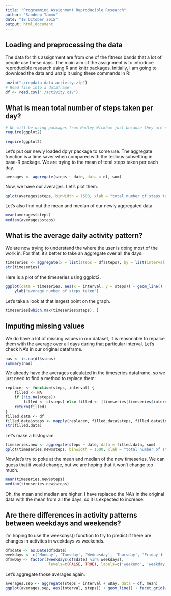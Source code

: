 ```yaml
---
title: "Programming Assignment Reproducible Research"
author: "Sandeep Tammu"
date: "18 October 2015"
output: html_document
---
```


## Loading and preprocessing the data

The data for this assignment are from one of the fitness bands that a lot of people use these days. The main aim of the assignment is to introduce reproducible research using R and knitr packages. Initially, I am going to download the data and unzip it using these commands in R:


```r
unzip("./repdata-data-activity.zip")
# Read file into a dataframe
df <- read.csv("./activity.csv")
```

## What is mean total number of steps taken per day?

```r
# We will be using packages from Hadley Wickham just because they are super cool.
require(ggplot2)
```
```r
require(ggplot2)
```


Let's put our newly loaded dplyr package to some use. The aggregate function is a time saver when compared with the tedious subsetting in base-R package. We are trying to the mean of total steps taken per each day.

```r
averages <- aggregate(steps ~ date, data = df, sum)
```


Now, we have our averages. Let's plot them.
```r
qplot(averages$steps, binwidth = 1500, xlab = "total number of steps taken each day")
```

Let's also find out the mean and median of our newly aggregated data.
```r
mean(averages$steps)
median(averages$steps)
```

## What is the average daily activity pattern?

We are now trying to understand the where the user is doing most of the work in. For that, it's better to take an aggregate over all the days:

```r
timeseries <- aggregate(x = list(steps = df$steps), by = list(interval = df$interval), FUN = mean, na.rm = TRUE)
str(timeseries)


```
Here is a plot of the timeseries using ggplot2.
```r
ggplot(data = timeseries, aes(x = interval, y = steps)) + geom_line() + xlab("5-minute interval") + 
    ylab("average number of steps taken")

```

Let's take a look at that largest point on the graph.

```r
timeseries[which.max(timeseries$steps), ]
```
## Imputing missing values

We do have a lot of missing values in our dataset, it is reasonable to repalce them with the average over all days during that particular interval. Let's check NA's in our original dataframe.
```r
nas <- is.na(df$steps)
summary(nas)
```


We already have the averages calculated in the timeseries dataframe, so we just need to find a method to replace them:

```r
replacer <- function(steps, interval) {
    filled <- NA
    if (!is.na(steps)) 
        filled <- c(steps) else filled <- (timeseries[timeseries$interval == interval, "steps"])
    return(filled)
}
filled.data <- df
filled.data$steps <- mapply(replacer, filled.data$steps, filled.data$interval)
str(filled.data)
```

Let's make a histogram.
```r
timeseries.new <- aggregate(steps ~ date, data = filled.data, sum)
qplot(timeseries.new$steps, binwidth = 1500, xlab = "total number of steps taken each day")
```

Now,let's try to poke at the mean and median of the new timeseries. We can guess that it would change, but we are hoping that it won't change too much.

```r
mean(timeseries.new$steps)
median(timeseries.new$steps)
```

Oh, the mean and median are higher. I have replaced the NA's in the original data with the mean from all the days, so it is expected to increase.

## Are there differences in activity patterns between weekdays and weekends?

I'm hoping to use the weekdays() function to try to predict if there are changes in activites in weekdays vs weekends.

```r
df$date <- as.Date(df$date)
weekdays <- c('Monday', 'Tuesday', 'Wednesday', 'Thursday', 'Friday')
df$wDay <- factor((weekdays(df$date) %in% weekdays), 
                   levels=c(FALSE, TRUE), labels=c('weekend', 'weekday') )
```

Let's aggregate those averages again.
```r
averages.sep <- aggregate(steps ~ interval + wDay, data = df, mean)
ggplot(averages.sep, aes(interval, steps)) + geom_line() + facet_grid(wDay ~ .) + xlab("5-minute interval") + ylab("Number of steps")

```
